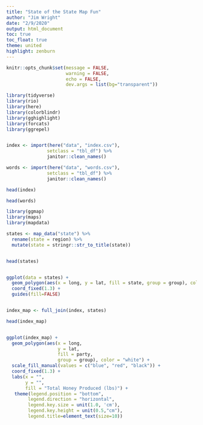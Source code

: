 ```yaml
---
title: "State of the State Map Fun"
author: "Jim Wright"
date: "2/9/2020"
output: html_document
toc: true
toc_float: true
theme: united 
highlight: zenburn 
---
```


```r
knitr::opts_chunk$set(message = FALSE,
                      warning = FALSE,
                      echo = FALSE,
                      dev.args = list(bg="transparent"))

library(tidyverse)
library(rio)
library(here)
library(colorblindr)
library(gghighlight)
library(forcats)
library(ggrepel)


index <- import(here("data", "index.csv"),
               setclass = "tbl_df") %>% 
               janitor::clean_names() 

words <- import(here("data", "words.csv"),
               setclass = "tbl_df") %>% 
               janitor::clean_names() 

head(index)

head(words)


```

```r

library(ggmap)
library(maps)
library(mapdata)

states <- map_data("state") %>% 
  rename(state = region) %>% 
  mutate(state = stringr::str_to_title(state))


head(states)


ggplot(data = states) + 
  geom_polygon(aes(x = long, y = lat, fill = state, group = group), color = "white") + 
  coord_fixed(1.3) +
  guides(fill=FALSE)


index_map <- full_join(index, states)

head(index_map)


ggplot(index_map) +
  geom_polygon(aes(x = long,
                   y = lat, 
                   fill = party, 
                   group = group), color = "white") +
  scale_fill_manual(values = c("blue", "red", "black")) +
  coord_fixed(1.3) +
  labs(x = "",
       y = "",
       fill = "Total Honey Produced (lbs)") +
   theme(legend.position = "bottom",
        legend.direction = "horizontal",
        legend.key.size = unit(1.0, 'cm'),
        legend.key.height = unit(0.5,"cm"),
        legend.title=element_text(size=10))

```
